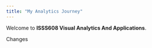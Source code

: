 ```yaml
---
title: "My Analytics Journey"
---
```


Welcome to **ISSS608 Visual Analytics And Applications**.

Changes
